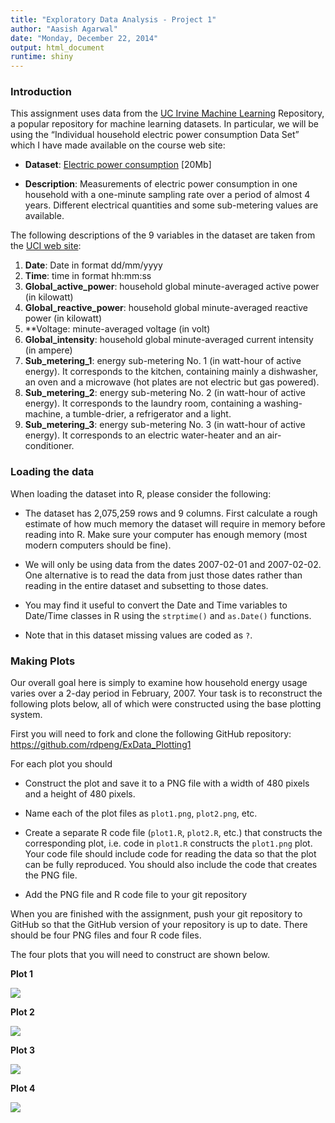 ```yaml
---
title: "Exploratory Data Analysis - Project 1"
author: "Aasish Agarwal"
date: "Monday, December 22, 2014"
output: html_document
runtime: shiny
---
```

### Introduction

This assignment uses data from the [UC Irvine Machine Learning](http://archive.ics.uci.edu/ml/) Repository, a popular repository for machine learning datasets. In particular, we will be using the "Individual household electric power consumption Data Set" which I have made available on the course web site:

* **Dataset**: [Electric power consumption](https://d396qusza40orc.cloudfront.net/exdata%2Fdata%2Fhousehold_power_consumption.zip) [20Mb]

* **Description**: Measurements of electric power consumption in one household with a one-minute sampling rate over a period of almost 4 years. Different electrical quantities and some sub-metering values are available.

  
The following descriptions of the 9 variables in the dataset are taken from the [UCI web site](https://archive.ics.uci.edu/ml/datasets/Individual+household+electric+power+consumption):

1. **Date**: Date in format dd/mm/yyyy
1. **Time**: time in format hh:mm:ss
1. **Global_active_power**: household global minute-averaged active power (in kilowatt)
1. **Global_reactive_power**: household global minute-averaged reactive power (in kilowatt)
1. **Voltage: minute-averaged voltage (in volt)
1. **Global_intensity**: household global minute-averaged current intensity (in ampere)
1. **Sub_metering_1**: energy sub-metering No. 1 (in watt-hour of active energy). It corresponds to the kitchen, containing mainly a dishwasher, an oven and a microwave (hot plates are not electric but gas powered).
1. **Sub_metering_2**: energy sub-metering No. 2 (in watt-hour of active energy). It corresponds to the laundry room, containing a washing-machine, a tumble-drier, a refrigerator and a light.
1. **Sub_metering_3**: energy sub-metering No. 3 (in watt-hour of active energy). It corresponds to an electric water-heater and an air-conditioner.

### Loading the data

When loading the dataset into R, please consider the following:

* The dataset has 2,075,259 rows and 9 columns. First calculate a rough estimate of how much memory the dataset will require in memory before reading into R. Make sure your computer has enough memory (most modern computers should be fine).

* We will only be using data from the dates 2007-02-01 and 2007-02-02. One alternative is to read the data from just those dates rather than reading in the entire dataset and subsetting to those dates.

* You may find it useful to convert the Date and Time variables to Date/Time classes in R using the `strptime()` and `as.Date()` functions.

* Note that in this dataset missing values are coded as `?`.

### Making Plots

Our overall goal here is simply to examine how household energy usage varies over a 2-day period in February, 2007. Your task is to reconstruct the following plots below, all of which were constructed using the base plotting system.


First you will need to fork and clone the following GitHub repository: [https://github.com/rdpeng/ExData_Plotting1](https://github.com/rdpeng/ExData_Plotting1)


For each plot you should

* Construct the plot and save it to a PNG file with a width of 480 pixels and a height of 480 pixels.

* Name each of the plot files as `plot1.png`, `plot2.png`, etc.

* Create a separate R code file (`plot1.R`, `plot2.R`, etc.) that constructs the corresponding plot, i.e. code in `plot1.R` constructs the `plot1.png` plot. Your code file should include code for reading the data so that the plot can be fully reproduced. You should also include the code that creates the PNG file.

* Add the PNG file and R code file to your git repository


When you are finished with the assignment, push your git repository to GitHub so that the GitHub version of your repository is up to date. There should be four PNG files and four R code files.


The four plots that you will need to construct are shown below.

**Plot 1**

![](ref/ExDataCP1Plot1.png)

**Plot 2**

![](ref/ExDataCP1Plot2.png)

**Plot 3**

![](ref/ExDataCP1Plot3.png)


**Plot 4**

![](ref/ExDataCP1Plot4.png)
